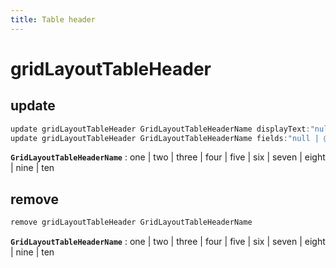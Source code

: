 ```yaml
---
title: Table header
---
```


# gridLayoutTableHeader

## update

```js filename="Terminal" copy
update gridLayoutTableHeader GridLayoutTableHeaderName displayText:"null | @null | @empty | text"
update gridLayoutTableHeader GridLayoutTableHeaderName fields:"null | @empty | Field1, Field2, ..."
```

**`GridLayoutTableHeaderName`**
 : one | two | three | four | five | six | seven | eight | nine | ten


## remove

```js filename="Terminal" copy
remove gridLayoutTableHeader GridLayoutTableHeaderName
```

**`GridLayoutTableHeaderName`**
 : one | two | three | four | five | six | seven | eight | nine | ten


